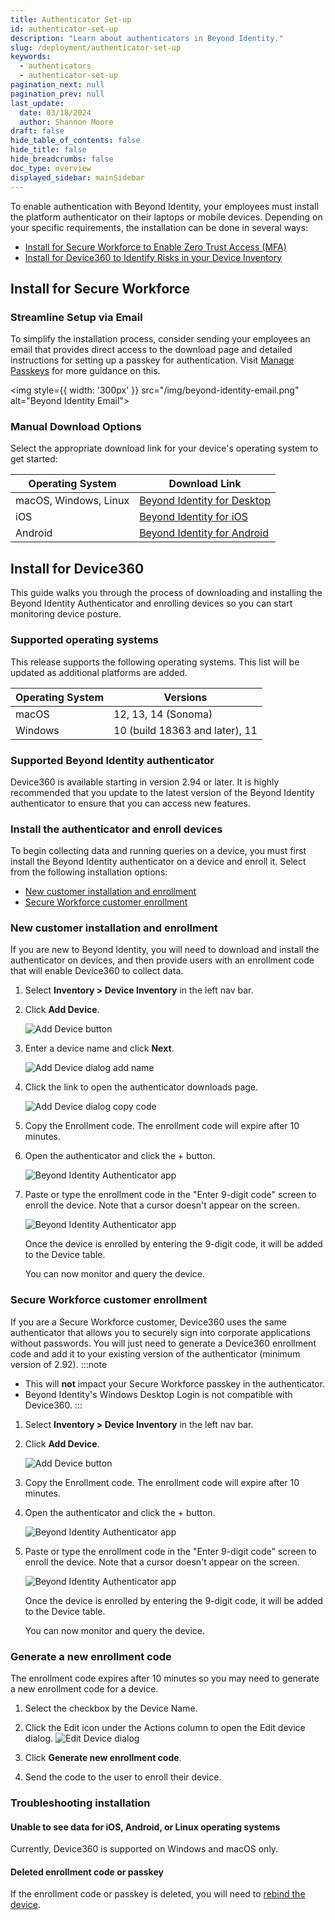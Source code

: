 ```yaml
---
title: Authenticator Set-up
id: authenticator-set-up
description: "Learn about authenticators in Beyond Identity."
slug: /deployment/authenticator-set-up
keywords:
  - authenticators
  - authenticator-set-up
pagination_next: null
pagination_prev: null
last_update:
  date: 03/18/2024
  author: Shannon Moore
draft: false
hide_table_of_contents: false
hide_title: false
hide_breadcrumbs: false
doc_type: overview
displayed_sidebar: mainSidebar
---
```


To enable authentication with Beyond Identity, your employees must install the platform authenticator on their laptops or mobile devices. Depending on your specific requirements, the installation can be done in several ways:
- [Install for Secure Workforce to Enable Zero Trust Access (MFA)](#install-for-secure-workforce)
- [Install for Device360 to Identify Risks in your Device Inventory](#install-for-device360)


## Install for Secure Workforce

### Streamline Setup via Email

To simplify the installation process, consider sending your employees an email that provides direct access to the download page and detailed instructions for setting up a passkey for authentication. Visit [Manage Passkeys](/docs/directory/identities#manage-passkeys) for more guidance on this.

<img style={{ width: '300px' }} src="/img/beyond-identity-email.png" alt="Beyond Identity Email"></img>

### Manual Download Options

Select the appropriate download link for your device's operating system to get started:

| Operating System | Download Link |
|------------------|---------------|
| macOS, Windows, Linux | [Beyond Identity for Desktop](https://app.byndid.com/downloads) |
| iOS | [Beyond Identity for iOS](https://apps.apple.com/us/app/beyond-identity/id1501552162) |
| Android | [Beyond Identity for Android](https://play.google.com/store/apps/details?id=com.beyondidentity.endpoint.android&pcampaignid=web_share) |

## Install for Device360
This guide walks you through the process of downloading and installing the Beyond Identity Authenticator and enrolling devices so you can start monitoring device posture.

### Supported operating systems
This release supports the following operating systems. This list will be updated as additional platforms are added.

| **Operating System** | **Versions**                   |
|----------------------|--------------------------------|
| macOS                | 12, 13, 14 (Sonoma)            |
| Windows              | 10 (build 18363 and later), 11 |

### Supported Beyond Identity authenticator

Device360 is available starting in version 2.94 or later. It is highly recommended that you update to the latest version of the Beyond Identity authenticator to ensure that you can access new features.


### Install the authenticator and enroll devices
To begin collecting data and running queries on a device, you must first install the Beyond Identity authenticator on a device and enroll it. Select from the following installation options:

- [New customer installation and enrollment](#new-customer-installation-and-enrollment)
- [Secure Workforce customer enrollment](#secure-workforce-customer-enrollment)


### New customer installation and enrollment
If you are new to Beyond Identity, you will need to download and install the authenticator on devices, and then provide users with an enrollment code that will enable Device360 to collect data.

1. Select **Inventory > Device Inventory** in the left nav bar.

2. Click **Add Device**.

   ![Add Device button](../images/devices/add-device.png)

3. Enter a device name and click **Next**.

   ![Add Device dialog add name](../images/devices/device-name.png)

4. Click the link to open the authenticator downloads page.

   ![Add Device dialog copy code](../images/devices/enrollment-code-copy.png)

5. Copy the Enrollment code. The enrollment code will expire after 10 minutes.

6. Open the authenticator and click the + button.

   ![Beyond Identity Authenticator app](../images/devices/authenticator-add-passkey.png)

7. Paste or type the enrollment code in the "Enter 9-digit code" screen to enroll the device. Note that a cursor doesn't appear on the screen.

   ![Beyond Identity Authenticator app](../images/devices/authenticator-paste-code.png)

   Once the device is enrolled by entering the 9-digit code, it will be added to the Device table.

   You can now monitor and query the device.


### Secure Workforce customer enrollment
If you are a Secure Workforce customer, Device360 uses the same authenticator that allows you to securely sign into corporate applications without passwords. You will just need to generate a Device360 enrollment code and add it to your existing version of the authenticator (minimum version of 2.92).
:::note
- This will **not** impact your Secure Workforce passkey in the authenticator.
- Beyond Identity's Windows Desktop Login is not compatible with Device360.
:::
1. Select **Inventory > Device Inventory** in the left nav bar.

2. Click **Add Device**.

   ![Add Device button](../images/devices/add-device.png)

4. Copy the Enrollment code. The enrollment code will expire after 10 minutes.

5. Open the authenticator and click the + button.

   ![Beyond Identity Authenticator app](../images/devices/authenticator-add-passkey.png)

6. Paste or type the enrollment code in the "Enter 9-digit code" screen to enroll the device. Note that a cursor doesn't appear on the screen.

   ![Beyond Identity Authenticator app](../images/devices/authenticator-paste-code.png)

   Once the device is enrolled by entering the 9-digit code, it will be added to the Device table.

   You can now monitor and query the device.


### Generate a new enrollment code
The enrollment code expires after 10 minutes so you may need to generate a new enrollment code for a device.

  1. Select the checkbox by the Device Name.

  2. Click the Edit icon under the Actions column to open the Edit device dialog.
  ![Edit Device dialog](../images/devices/edit-device.png)

3. Click **Generate new enrollment code**.

4. Send the code to the user to enroll their device.


### Troubleshooting installation

#### Unable to see data for iOS, Android, or Linux operating systems
Currently, Device360 is supported on Windows and macOS only.

#### Deleted enrollment code or passkey
If the enrollment code or passkey is deleted, you will need to [rebind the device](/docs/inventory/devices#rebind-devices).
